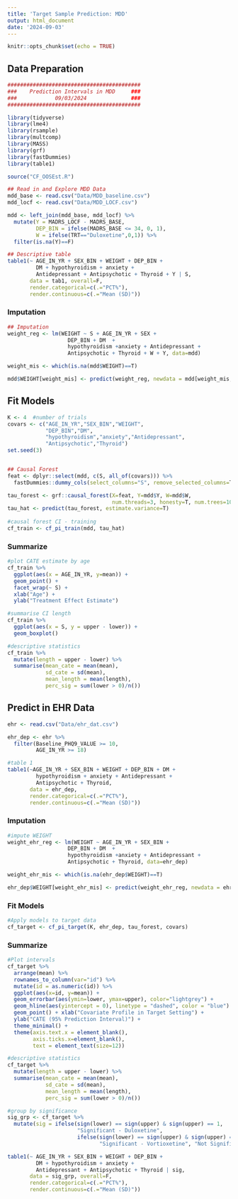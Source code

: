 ---
title: 'Target Sample Prediction: MDD'
output: html_document
date: '2024-09-03'
---

```{r setup, include=FALSE}
knitr::opts_chunk$set(echo = TRUE)
```


## Data Preparation

```{r message=F, warning=F}
##########################################
###    Prediction Intervals in MDD     ###
###            09/03/2024              ###
##########################################

library(tidyverse)
library(lme4)
library(rsample)
library(multcomp)
library(MASS)
library(grf)
library(fastDummies)
library(table1)

source("CF_OOSEst.R")
```

```{r}
## Read in and Explore MDD Data
mdd_base <- read.csv("Data/MDD_baseline.csv")
mdd_locf <- read.csv("Data/MDD_LOCF.csv")

mdd <- left_join(mdd_base, mdd_locf) %>%
  mutate(Y = MADRS_LOCF - MADRS_BASE,
         DEP_BIN = ifelse(MADRS_BASE <= 34, 0, 1),
         W = ifelse(TRT=="Duloxetine",0,1)) %>%
  filter(is.na(Y)==F)
```

```{r, message=F, eval=T}
## Descriptive table
table1(~ AGE_IN_YR + SEX_BIN + WEIGHT + DEP_BIN +
         DM + hypothyroidism + anxiety +
         Antidepressant + Antipsychotic + Thyroid + Y | S, 
       data = tab1, overall=F,
       render.categorical=c(.="PCT%"),
       render.continuous=c(.="Mean (SD)"))
```

### Imputation

```{r}
## Imputation 
weight_reg <- lm(WEIGHT ~ S + AGE_IN_YR + SEX + 
                   DEP_BIN + DM  +
                   hypothyroidism +anxiety + Antidepressant +
                   Antipsychotic + Thyroid + W + Y, data=mdd)

weight_mis <- which(is.na(mdd$WEIGHT)==T)

mdd$WEIGHT[weight_mis] <- predict(weight_reg, newdata = mdd[weight_mis,])
```

## Fit Models

```{r}
K <- 4  #number of trials
covars <- c("AGE_IN_YR","SEX_BIN","WEIGHT",
            "DEP_BIN","DM",
            "hypothyroidism","anxiety","Antidepressant",
            "Antipsychotic","Thyroid") 
set.seed(3)


## Causal Forest
feat <- dplyr::select(mdd, c(S, all_of(covars))) %>%
  fastDummies::dummy_cols(select_columns="S", remove_selected_columns=T)

tau_forest <- grf::causal_forest(X=feat, Y=mdd$Y, W=mdd$W, 
                                 num.threads=3, honesty=T, num.trees=1000)
tau_hat <- predict(tau_forest, estimate.variance=T)
  
#causal forest CI - training
cf_train <- cf_pi_train(mdd, tau_hat)
```

### Summarize

```{r}
#plot CATE estimate by age
cf_train %>%
  ggplot(aes(x = AGE_IN_YR, y=mean)) +
  geom_point() +
  facet_wrap(~ S) +
  xlab("Age") +
  ylab("Treatment Effect Estimate")

#summarise CI length
cf_train %>%
  ggplot(aes(x = S, y = upper - lower)) +
  geom_boxplot()
```

```{r}
#descriptive statistics
cf_train %>%
  mutate(length = upper - lower) %>%
  summarise(mean_cate = mean(mean),
            sd_cate = sd(mean),
            mean_length = mean(length),
            perc_sig = sum(lower > 0)/n())
```


## Predict in EHR Data

```{r}
ehr <- read.csv("Data/ehr_dat.csv")

ehr_dep <- ehr %>%
  filter(Baseline_PHQ9_VALUE >= 10,
         AGE_IN_YR >= 18)

#table 1
table1(~AGE_IN_YR + SEX_BIN + WEIGHT + DEP_BIN + DM + 
         hypothyroidism + anxiety + Antidepressant + 
         Antipsychotic + Thyroid,
       data = ehr_dep,
       render.categorical=c(.="PCT%"),
       render.continuous=c(.="Mean (SD)"))
```

### Imputation

```{r}
#impute WEIGHT
weight_ehr_reg <- lm(WEIGHT ~ AGE_IN_YR + SEX_BIN + 
                   DEP_BIN + DM  +
                   hypothyroidism +anxiety + Antidepressant +
                   Antipsychotic + Thyroid, data=ehr_dep)

weight_ehr_mis <- which(is.na(ehr_dep$WEIGHT)==T)

ehr_dep$WEIGHT[weight_ehr_mis] <- predict(weight_ehr_reg, newdata = ehr_dep[weight_ehr_mis,])
```

### Fit Models

```{r}
#Apply models to target data
cf_target <- cf_pi_target(K, ehr_dep, tau_forest, covars)
```

### Summarize 

```{r}
#Plot intervals
cf_target %>%
  arrange(mean) %>%
  rownames_to_column(var="id") %>%
  mutate(id = as.numeric(id)) %>%
  ggplot(aes(x=id, y=mean)) +
  geom_errorbar(aes(ymin=lower, ymax=upper), color="lightgrey") +
  geom_hline(aes(yintercept = 0), linetype = "dashed", color = "blue") +
  geom_point() + xlab("Covariate Profile in Target Setting") + 
  ylab("CATE (95% Prediction Interval)") +
  theme_minimal() +
  theme(axis.text.x = element_blank(),
        axis.ticks.x=element_blank(),
        text = element_text(size=12))
```

```{r}
#descriptive statistics
cf_target %>%
  mutate(length = upper - lower) %>%
  summarise(mean_cate = mean(mean),
            sd_cate = sd(mean),
            mean_length = mean(length),
            perc_sig = sum(lower > 0)/n())
```

```{r}
#group by significance
sig_grp <- cf_target %>%
  mutate(sig = ifelse(sign(lower) == sign(upper) & sign(upper) == 1, 
                      "Significant - Duloxetine",
                      ifelse(sign(lower) == sign(upper) & sign(upper) == -1, 
                             "Significant - Vortioxetine", "Not Significant")))

table1(~ AGE_IN_YR + SEX_BIN + WEIGHT + DEP_BIN +
         DM + hypothyroidism + anxiety +
         Antidepressant + Antipsychotic + Thyroid | sig, 
       data = sig_grp, overall=F,
       render.categorical=c(.="PCT%"),
       render.continuous=c(.="Mean (SD)"))
```

